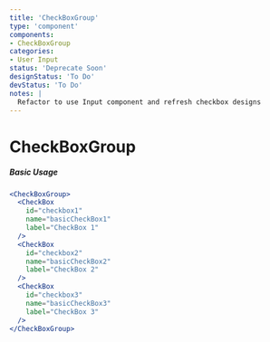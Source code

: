 ```yaml
---
title: 'CheckBoxGroup'
type: 'component'
components:
- CheckBoxGroup
categories:
- User Input
status: 'Deprecate Soon'
designStatus: 'To Do'
devStatus: 'To Do'
notes: |
  Refactor to use Input component and refresh checkbox designs
---
```






# CheckBoxGroup



##### Basic Usage

```jsx live
<CheckBoxGroup>
  <CheckBox
    id="checkbox1"
    name="basicCheckBox1"
    label="CheckBox 1"
  />
  <CheckBox
    id="checkbox2"
    name="basicCheckBox2"
    label="CheckBox 2"
  />
  <CheckBox
    id="checkbox3"
    name="basicCheckBox3"
    label="CheckBox 3"
  />
</CheckBoxGroup>
```

